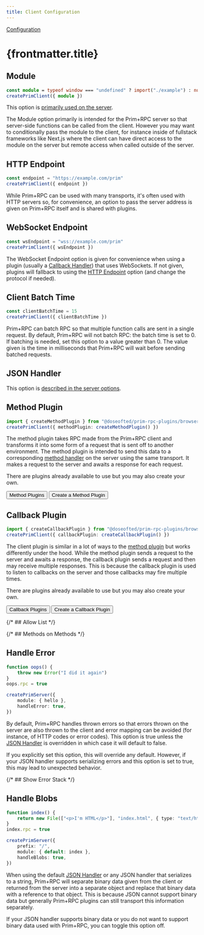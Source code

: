 ```yaml
---
title: Client Configuration
---
```



<a href="/docs/reference/config" class="-mx-3 my-2 mb-4 btn btn-sm btn-ghost no-underline">
	<Icon name="ph:caret-left-bold" />
	<span>Configuration</span>
</a>

# {frontmatter.title}

## <Icon name="ph:brackets-curly-bold"/> Module

<CodeFile>

```typescript
const module = typeof window === "undefined" ? import("./example") : null
createPrimClient({ module })
```

</CodeFile>

<Aside>

This option is [primarily used on the server](/docs/reference/config/server#-module).

</Aside>

The Module option primarily is intended for the Prim+RPC server so that server-side functions can be called from the
client. However you may want to conditionally pass the module to the client, for instance inside of fullstack frameworks
like Next.js where the client can have direct access to the module on the server but remote access when called outside
of the server.

## <Icon name="ph:brackets-curly-bold"/> HTTP Endpoint

<CodeFile>

```typescript
const endpoint = "https://example.com/prim"
createPrimClient({ endpoint })
```

</CodeFile>

While Prim+RPC can be used with many transports, it's often used with HTTP servers so, for convenience, an option to
pass the server address is given on Prim+RPC itself and is shared with plugins.

## <Icon name="ph:brackets-curly-bold"/> WebSocket Endpoint

<CodeFile>

```typescript
const wsEndpoint = "wss://example.com/prim"
createPrimClient({ wsEndpoint })
```

</CodeFile>

The WebSocket Endpoint option is given for convenience when using a plugin (usually a
[Callback Handler](#-callback-handler)) that uses WebSockets. If not given, plugins will fallback to using the
[HTTP Endpoint](#-http-endpoint) option (and change the protocol if needed).

## <Icon name="ph:brackets-curly-bold"/> Client Batch Time

<CodeFile>

```typescript
const clientBatchTime = 15
createPrimClient({ clientBatchTime })
```

</CodeFile>

Prim+RPC can batch RPC so that multiple function calls are sent in a single request. By default, Prim+RPC will not batch
RPC: the batch time is set to 0. If batching is needed, set this option to a value greater than 0. The value given is
the time in milliseconds that Prim+RPC will wait before sending batched requests.

## <Icon name="ph:brackets-curly-bold"/> JSON Handler

<Aside>

This option is [described in the server options](/docs/reference/config/server#-module).

</Aside>

## <Icon name="ph:brackets-curly-bold"/> Method Plugin

<CodeFile>

```typescript
import { createMethodPlugin } from "@doseofted/prim-rpc-plugins/browser-fetch"
createPrimClient({ methodPlugin: createMethodPlugin() })
```

</CodeFile>

The method plugin takes RPC made from the Prim+RPC client and transforms it into some form of a request that is sent off
to another environment. The method plugin is intended to send this data to a corresponding
[method handler](#-method-handler) on the server using the same transport. It makes a request to the server and awaits a
response for each request.

There are plugins already available to use but you may also create your own.

<ButtonGroup>
	<Button href="/docs/reference/plugins#client-plugins" icon="ph:code-block-bold">
		Method Plugins
	</Button>
	<Button href="/docs/reference/create#method-plugin" icon="ph:lightbulb-bold">
		Create a Method Plugin
	</Button>
</ButtonGroup>

## <Icon name="ph:brackets-curly-bold"/> Callback Plugin

<CodeFile>

```typescript
import { createCallbackPlugin } from "@doseofted/prim-rpc-plugins/browser-websocket"
createPrimClient({ callbackPlugin: createCallbackPlugin() })
```

</CodeFile>

The client plugin is similar in a lot of ways to the [method plugin](#-method-plugin) but works differently under the
hood. While the method plugin sends a request to the server and awaits a response, the callback plugin sends a request
and then may receive multiple responses. This is because the callback plugin is used to listen to callbacks on the
server and those callbacks may fire multiple times.

There are plugins already available to use but you may also create your own.

<ButtonGroup>
	<Button href="/docs/reference/plugins#client-plugins" icon="ph:code-block-bold">
		Callback Plugins
	</Button>
	<Button href="/docs/reference/create#callback-plugin" icon="ph:lightbulb-bold">
		Create a Callback Plugin
	</Button>
</ButtonGroup>

{/* ## <Icon name="ph:brackets-curly-bold"/> Allow List */}

{/* ## <Icon name="ph:brackets-curly-bold"/> Methods on Methods */}

## <Icon name="ph:brackets-curly-bold"/> Handle Error

<CodeFile>

```typescript
function oops() {
	throw new Error("I did it again")
}
oops.rpc = true

createPrimServer({
	module: { hello },
	handleError: true,
})
```

</CodeFile>

By default, Prim+RPC handles thrown errors so that errors thrown on the server are also thrown to the client and error
mapping can be avoided (for instance, of HTTP codes or error codes). This option is true unless the
[JSON Handler](#-json-handler) is overridden in which case it will default to false.

If you explicitly set this option, this will override any default. However, if your JSON handler supports serializing
errors and this option is set to true, this may lead to unexpected behavior.

{/* ## <Icon name="ph:brackets-curly-bold"/> Show Error Stack */}

## <Icon name="ph:brackets-curly-bold"/> Handle Blobs

<CodeFile>

```typescript
function index() {
	return new File(["<p>I'm HTML</p>"], "index.html", { type: "text/html" })
}
index.rpc = true

createPrimServer({
	prefix: "/",
	module: { default: index },
	handleBlobs: true,
})
```

</CodeFile>

When using the default [JSON Handler](#-json-handler) or any JSON handler that serializes to a string, Prim+RPC will
separate binary data given from the client or returned from the server into a separate object and replace that binary
data with a reference to that object. This is because JSON cannot support binary data but generally Prim+RPC plugins can
still transport this information separately.

If your JSON handler supports binary data or you do not want to support binary data used with Prim+RPC, you can toggle
this option off.
